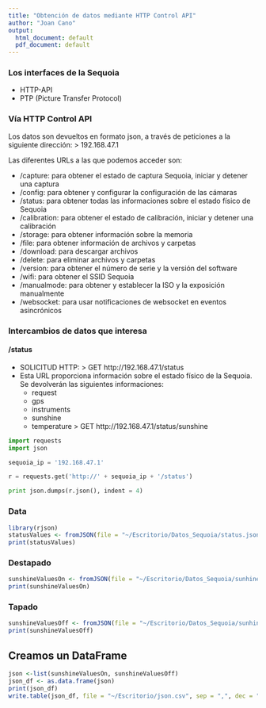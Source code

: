 ```yaml
---
title: "Obtención de datos mediante HTTP Control API"
author: "Joan Cano"
output:
  html_document: default
  pdf_document: default
---
```


### Los interfaces de la Sequoia
- HTTP-API
- PTP (Picture Transfer Protocol)

### Vía HTTP Control API

Los datos son devueltos en formato json, a través de peticiones a la siguiente dirección:
> 192.168.47.1

Las diferentes URLs a las que podemos acceder son:

+ /capture: para obtener el estado de captura Sequoia, iniciar y detener una captura
+ /config: para obtener y configurar la configuración de las cámaras
+ /status: para obtener todas las informaciones sobre el estado físico de Sequoia
+ /calibration: para obtener el estado de calibración, iniciar y detener una calibración
+ /storage: para obtener información sobre la memoria
+ /file: para obtener información de archivos y carpetas
+ /download: para descargar archivos
+ /delete: para eliminar archivos y carpetas
+ /version: para obtener el número de serie y la versión del software
+ /wifi: para obtener el SSID Sequoia
+ /manualmode: para obtener y establecer la ISO y la exposición manualmente
+ /websocket: para usar notificaciones de websocket en eventos asincrónicos

### Intercambios de datos que interesa

#### /status

+ SOLICITUD HTTP: > GET http://192.168.47.1/status
+ Esta URL proporciona información sobre el estado físico de la Sequoia. Se devolverán las siguientes informaciones:
  + request
  + gps
  + instruments
  + sunshine
  + temperature > GET http://192.168.47.1/status/sunshine 
  
```python
import requests
import json

sequoia_ip = '192.168.47.1'

r = requests.get('http://' + sequoia_ip + '/status')

print json.dumps(r.json(), indent = 4)

```

### Data

```r
library(rjson)
statusValues <- fromJSON(file = "~/Escritorio/Datos_Sequoia/status.json")
print(statusValues)
```

### Destapado

```r
sunshineValuesOn <- fromJSON(file = "~/Escritorio/Datos_Sequoia/sunhineOn.json")
print(sunshineValuesOn)
```

### Tapado

```r
sunshineValuesOff <- fromJSON(file = "~/Escritorio/Datos_Sequoia/sunhineOff.json")
print(sunshineValuesOff)
```

## Creamos un DataFrame

```r
json <-list(sunshineValuesOn, sunshineValuesOff)
json_df <- as.data.frame(json)
print(json_df)
write.table(json_df, file = "~/Escritorio/json.csv", sep = ",", dec = "," )
``` 








